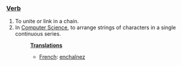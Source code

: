 ===[[Verb]]===
# To unite or link in a chain.
# In [[w:Computer Science|Computer Science]], to arrange strings of characters in a single continuous series.
#:'''[[Translation]]s'''
#:*[[French]]: [[enchaînez]]